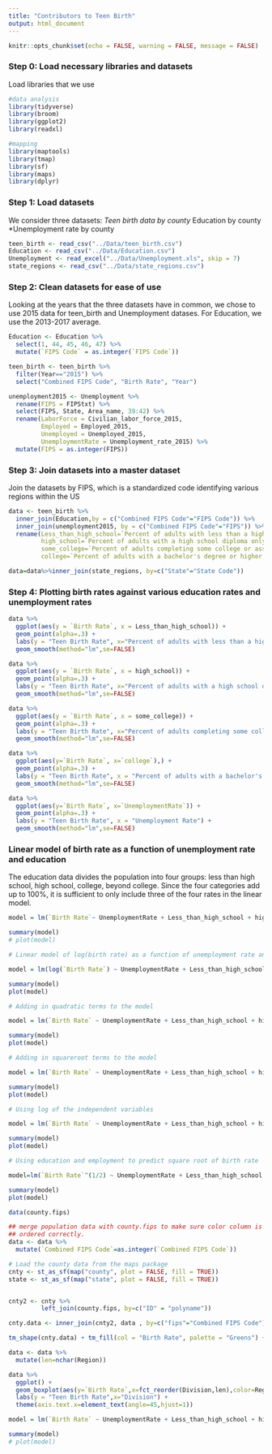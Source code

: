 ```yaml
---
title: "Contributors to Teen Birth"
output: html_document
---
```


```r
knitr::opts_chunk$set(echo = FALSE, warning = FALSE, message = FALSE)
```

### Step 0: Load necessary libraries and datasets
Load libraries that we use
```r
#data analysis
library(tidyverse)
library(broom)
library(ggplot2)
library(readxl)

#mapping
library(maptools)
library(tmap) 
library(sf)
library(maps)
library(dplyr)
```

### Step 1: Load datasets
We consider three datasets:
*Teen birth data by county
*Education by county
*Unemployment rate by county

```r
teen_birth <- read_csv("../Data/teen_birth.csv")
Education <- read_csv("../Data/Education.csv")
Unemployment <- read_excel("../Data/Unemployment.xls", skip = 7)
state_regions <- read_csv("../Data/state_regions.csv")
```

### Step 2: Clean datasets for ease of use
Looking at the years that the three datasets have in common, we chose to use 2015 data for teen_birth and Unemployment datases. For Education, we use the 2013-2017 average.

```r
Education <- Education %>%
  select(1, 44, 45, 46, 47) %>%
  mutate(`FIPS Code` = as.integer(`FIPS Code`))

teen_birth <- teen_birth %>%
  filter(Year=="2015") %>%
  select("Combined FIPS Code", "Birth Rate", "Year")

unemployment2015 <- Unemployment %>%
  rename(FIPS = FIPStxt) %>%
  select(FIPS, State, Area_name, 39:42) %>%
  rename(LaborForce = Civilian_labor_force_2015, 
         Employed = Employed_2015, 
         Unemployed = Unemployed_2015, 
         UnemploymentRate = Unemployment_rate_2015) %>%
  mutate(FIPS = as.integer(FIPS))
```

### Step 3: Join datasets into a master dataset
Join the datasets by FIPS, which is a standardized code identifying various regions within the US

```r
data <- teen_birth %>%
  inner_join(Education,by = c("Combined FIPS Code"="FIPS Code")) %>%
  inner_join(unemployment2015, by = c("Combined FIPS Code"="FIPS")) %>%
  rename(Less_than_high_school=`Percent of adults with less than a high school diploma, 2013-17`,
         high_school=`Percent of adults with a high school diploma only, 2013-17`,
         some_college=`Percent of adults completing some college or associate's degree, 2013-17`,
         college=`Percent of adults with a bachelor's degree or higher, 2013-17`)

data=data%>%inner_join(state_regions, by=c("State"="State Code"))
```

### Step 4: Plotting birth rates against various education rates and unemployment rates

```r
data %>%
  ggplot(aes(y = `Birth Rate`, x = Less_than_high_school)) +
  geom_point(alpha=.3) + 
  labs(y = "Teen Birth Rate", x="Percent of adults with less than a high school diploma, 2013-17") + 
  geom_smooth(method="lm",se=FALSE)

data %>%
  ggplot(aes(y = `Birth Rate`, x = high_school)) +
  geom_point(alpha=.3) + 
  labs(y = "Teen Birth Rate", x="Percent of adults with a high school diploma only, 2013-17") + 
  geom_smooth(method="lm",se=FALSE)

data %>%
  ggplot(aes(y = `Birth Rate`, x = some_college)) +
  geom_point(alpha=.3) + 
  labs(y = "Teen Birth Rate", x="Percent of adults completing some college or associate's degree, 2013-17") + 
  geom_smooth(method="lm",se=FALSE)

data %>%
  ggplot(aes(y=`Birth Rate`, x=`college`),) +
  geom_point(alpha=.3) + 
  labs(y = "Teen Birth Rate", x = "Percent of adults with a bachelor's degree or higher, 2013-17") + 
  geom_smooth(method="lm",se=FALSE)

data %>%
  ggplot(aes(y=`Birth Rate`, x=`UnemploymentRate`)) +
  geom_point(alpha=.3) + 
  labs(y = "Teen Birth Rate", x = "Unemployment Rate") + 
  geom_smooth(method="lm",se=FALSE)
```

### Linear model of birth rate as a function of unemployment rate and education
The education data divides the population into four groups: less than high school, high school, college, beyond college. Since the four categories add up to 100%, it is sufficient to only include three of the four rates in the linear model.

```r
model = lm(`Birth Rate`~ UnemploymentRate + Less_than_high_school + high_school + college, data = data)

summary(model)
# plot(model)
```

```r
# Linear model of log(birth rate) as a function of unemployment rate and education

model = lm(log(`Birth Rate`) ~ UnemploymentRate + Less_than_high_school + high_school + college, data = data)

summary(model)
plot(model)
```

```r
# Adding in quadratic terms to the model

model = lm(`Birth Rate` ~ UnemploymentRate + Less_than_high_school + high_school + college + I(UnemploymentRate^2) + I(Less_than_high_school^2) + I(high_school^2) + I(college^2), data=data)

summary(model)
plot(model)
```

```r
# Adding in squareroot terms to the model

model = lm(`Birth Rate` ~ UnemploymentRate + Less_than_high_school + high_school + college + I(UnemploymentRate^(1/2)) + I(Less_than_high_school^(1/2)) + I(high_school^(1/2)) + I(college^(1/2)), data=data)

summary(model)
plot(model)
```

```r
# Using log of the independent variables

model = lm(`Birth Rate` ~ UnemploymentRate + Less_than_high_school + high_school + college + I(log(UnemploymentRate)) + I(log(Less_than_high_school)) + I(log(high_school)) + I(log(college)), data=data)

summary(model)
plot(model)
```

```r
# Using education and employment to predict square root of birth rate

model=lm(`Birth Rate`^(1/2) ~ UnemploymentRate + Less_than_high_school + high_school + college, data=data)

summary(model)
plot(model)
```

```r
data(county.fips)

## merge population data with county.fips to make sure color column is
## ordered correctly.
data <- data %>%
  mutate(`Combined FIPS Code`=as.integer(`Combined FIPS Code`))
```

```r
# Load the county data from the maps package
cnty <- st_as_sf(map("county", plot = FALSE, fill = TRUE))
state <- st_as_sf(map("state", plot = FALSE, fill = TRUE))


cnty2 <- cnty %>%
         left_join(county.fips, by=c("ID" = "polyname"))

cnty.data <- inner_join(cnty2, data , by=c("fips"="Combined FIPS Code") )

tm_shape(cnty.data) + tm_fill(col = "Birth Rate", palette = "Greens") + tm_legend(outside = TRUE)+tm_shape(state)+tm_borders()
```


```r
data <- data %>%
  mutate(len=nchar(Region))

data %>%
  ggplot() + 
  geom_boxplot(aes(y=`Birth Rate`,x=fct_reorder(Division,len),color=Region),alpha=.5) + 
  labs(y = "Teen Birth Rate",x="Division") + 
  theme(axis.text.x=element_text(angle=45,hjust=1))
```

```r
model = lm(`Birth Rate` ~ UnemploymentRate + Less_than_high_school + high_school + college + Region, data=data)

summary(model)
# plot(model)
```